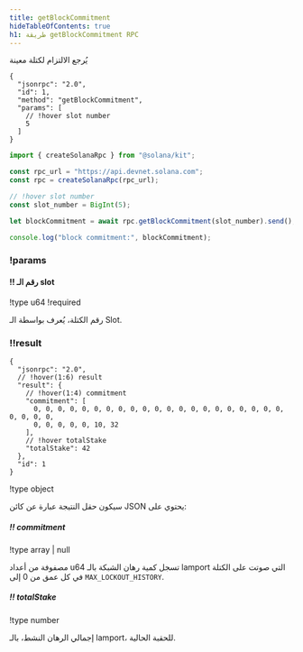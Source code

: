 ```yaml
---
title: getBlockCommitment
hideTableOfContents: true
h1: طريقة getBlockCommitment RPC
---
```


يُرجع الالتزام لكتلة معينة

<APIMethod>

```jsonc !!request curl
{
  "jsonrpc": "2.0",
  "id": 1,
  "method": "getBlockCommitment",
  "params": [
    // !hover slot number
    5
  ]
}
```

```ts !!request title="Kit"
import { createSolanaRpc } from "@solana/kit";

const rpc_url = "https://api.devnet.solana.com";
const rpc = createSolanaRpc(rpc_url);

// !hover slot number
const slot_number = BigInt(5);

let blockCommitment = await rpc.getBlockCommitment(slot_number).send();

console.log("block commitment:", blockCommitment);
```

### !params

#### !! رقم الـ slot

!type u64
!required

رقم الكتلة، يُعرف بواسطة الـ Slot.

### !!result

```jsonc !response
{
  "jsonrpc": "2.0",
  // !hover(1:6) result
  "result": {
    // !hover(1:4) commitment
    "commitment": [
      0, 0, 0, 0, 0, 0, 0, 0, 0, 0, 0, 0, 0, 0, 0, 0, 0, 0, 0, 0, 0, 0, 0, 0, 0,
      0, 0, 0, 0, 0, 10, 32
    ],
    // !hover totalStake
    "totalStake": 42
  },
  "id": 1
}
```

!type object

سيكون حقل النتيجة عبارة عن كائن JSON يحتوي على:

##### !! commitment

!type array | null

مصفوفة من أعداد u64 تسجل كمية رهان الشبكة بالـ lamport التي صوتت على الكتلة في
كل عمق من 0 إلى `MAX_LOCKOUT_HISTORY`.

##### !! totalStake

!type number

إجمالي الرهان النشط، بالـ lamport، للحقبة الحالية.

</APIMethod>
